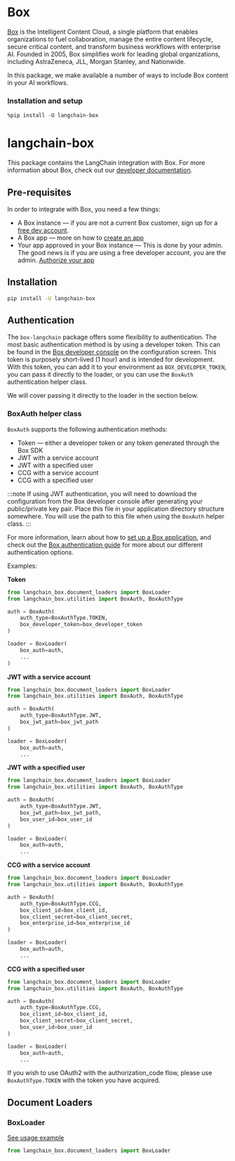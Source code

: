 # Box

[Box](https://box.com) is the Intelligent Content Cloud, a single platform that enables 
organizations to fuel collaboration, manage the entire content lifecycle, secure critical content, 
and transform business workflows with enterprise AI. Founded in 2005, Box simplifies work for 
leading global organizations, including AstraZeneca, JLL, Morgan Stanley, and Nationwide.

In this package, we make available a number of ways to include Box content in your AI workflows. 

### Installation and setup

```text
%pip install -U langchain-box

```

# langchain-box

This package contains the LangChain integration with Box. For more information about
Box, check out our [developer documentation](https://developer.box.com).

## Pre-requisites

In order to integrate with Box, you need a few things:

* A Box instance — if you are not a current Box customer, sign up for a 
[free dev account](https://account.box.com/signup/n/developer#ty9l3).
* A Box app — more on how to 
[create an app](https://developer.box.com/guides/getting-started/first-application/)
* Your app approved in your Box instance — This is done by your admin.
The good news is if you are using a free developer account, you are the admin.
[Authorize your app](https://developer.box.com/guides/authorization/custom-app-approval/#manual-approval)

## Installation

```bash
pip install -U langchain-box
```

## Authentication

The `box-langchain` package offers some flexibility to authentication. The
most basic authentication method is by using a developer token. This can be
found in the [Box developer console](https://account.box.com/developers/console) 
on the configuration screen. This token is purposely short-lived (1 hour) and is 
intended for development. With this token, you can add it to your environment as 
`BOX_DEVELOPER_TOKEN`, you can pass it directly to the loader, or you can use the 
`BoxAuth` authentication helper class.

We will cover passing it directly to the loader in the section below. 

### BoxAuth helper class

`BoxAuth` supports the following authentication methods:

* Token — either a developer token or any token generated through the Box SDK
* JWT with a service account
* JWT with a specified user
* CCG with a service account
* CCG with a specified user

:::note
If using JWT authentication, you will need to download the configuration from the Box
developer console after generating your public/private key pair. Place this file in your 
application directory structure somewhere. You will use the path to this file when using
the `BoxAuth` helper class.
:::

For more information, learn about how to 
[set up a Box application](https://developer.box.com/guides/getting-started/first-application/),
and check out the 
[Box authentication guide](https://developer.box.com/guides/authentication/select/)
for more about our different authentication options.

Examples:

**Token**

```python
from langchain_box.document_loaders import BoxLoader
from langchain_box.utilities import BoxAuth, BoxAuthType

auth = BoxAuth(
    auth_type=BoxAuthType.TOKEN,
    box_developer_token=box_developer_token
)

loader = BoxLoader(
    box_auth=auth,
    ...
)
```

**JWT with a service account**

```python
from langchain_box.document_loaders import BoxLoader
from langchain_box.utilities import BoxAuth, BoxAuthType

auth = BoxAuth(
    auth_type=BoxAuthType.JWT,
    box_jwt_path=box_jwt_path
)

loader = BoxLoader(
    box_auth=auth,
    ...
```

**JWT with a specified user**

```python
from langchain_box.document_loaders import BoxLoader
from langchain_box.utilities import BoxAuth, BoxAuthType

auth = BoxAuth(
    auth_type=BoxAuthType.JWT,
    box_jwt_path=box_jwt_path,
    box_user_id=box_user_id
)

loader = BoxLoader(
    box_auth=auth,
    ...
```

**CCG with a service account**

```python
from langchain_box.document_loaders import BoxLoader
from langchain_box.utilities import BoxAuth, BoxAuthType

auth = BoxAuth(
    auth_type=BoxAuthType.CCG,
    box_client_id=box_client_id,
    box_client_secret=box_client_secret,
    box_enterprise_id=box_enterprise_id
)

loader = BoxLoader(
    box_auth=auth,
    ...
```

**CCG with a specified user**

```python
from langchain_box.document_loaders import BoxLoader
from langchain_box.utilities import BoxAuth, BoxAuthType

auth = BoxAuth(
    auth_type=BoxAuthType.CCG,
    box_client_id=box_client_id,
    box_client_secret=box_client_secret,
    box_user_id=box_user_id
)

loader = BoxLoader(
    box_auth=auth,
    ...
```

If you wish to use OAuth2 with the authorization_code flow, please use `BoxAuthType.TOKEN` with the token you have acquired.

## Document Loaders

### BoxLoader

[See usage example](/docs/integrations/document_loaders/box)

```python
from langchain_box.document_loaders import BoxLoader

```
